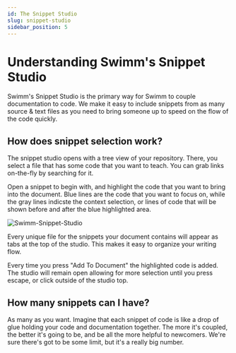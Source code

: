 ```yaml
---
id: The Snippet Studio
slug: snippet-studio
sidebar_position: 5
---
```


# Understanding Swimm's Snippet Studio

Swimm's Snippet Studio is the primary way for Swimm to couple documentation to 
code. We make it easy to include snippets from as many source & text files 
as you need to bring someone up to speed on the flow of the code quickly. 

## How does snippet selection work?

The snippet studio opens with a tree view of your repository. There, you select 
a file that has some code that you want to teach. You can grab links on-the-fly
by searching for it.

Open a snippet to begin with, and highlight the code that you want to bring into the 
document. Blue lines are the code that you want to focus on, while the gray lines
indicste the context selection, or lines of code that will be shown before and
after the blue highlighted area. 

![Swimm-Snippet-Studio](../../static/img/snippet-studio.png)

Every unique file for the snippets your document contains will appear as tabs
at the top of the studio. This makes it easy to organize your writing flow. 

Every time you press "Add To Document" the highlighted code is added. The studio
will remain open allowing for more selection until you press escape, or click 
outside of the studio top. 

## How many snippets can I have?

As many as you want. Imagine that each snippet of code is like a drop of glue
holding your code and documentation together. The more it's coupled, the better
it's going to be, and be all the more helpful to newcomers. We're sure there's
got to be some limit, but it's a really big number. 

